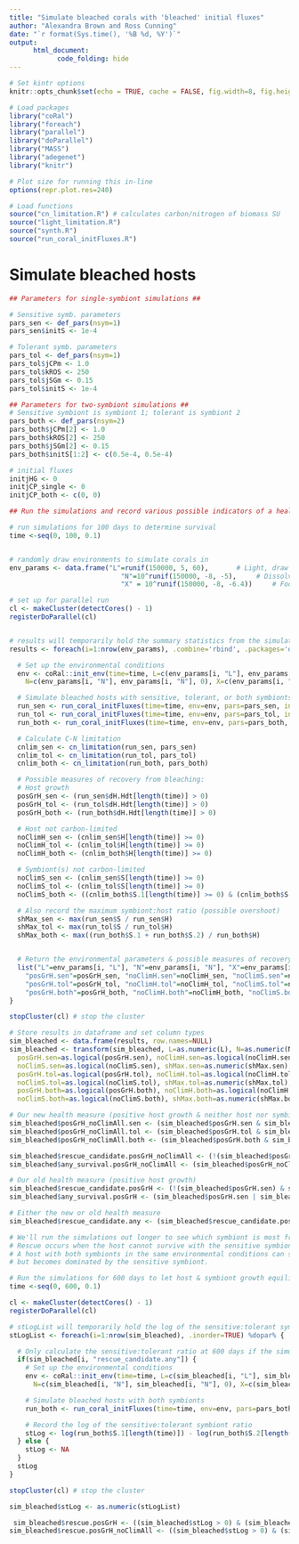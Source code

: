```yaml
---
title: "Simulate bleached corals with 'bleached' initial fluxes"
author: "Alexandra Brown and Ross Cunning"
date: "`r format(Sys.time(), '%B %d, %Y')`"
output:
      html_document:
            code_folding: hide
---
```


```r
# Set kintr options
knitr::opts_chunk$set(echo = TRUE, cache = FALSE, fig.width=8, fig.height=8, results='hold')

# Load packages
library("coRal")
library("foreach")
library("parallel")
library("doParallel")
library("MASS")
library("adegenet")
library("knitr")

# Plot size for running this in-line
options(repr.plot.res=240)

# Load functions
source("cn_limitation.R") # calculates carbon/nitrogen of biomass SU
source("light_limitation.R")
source("synth.R")
source("run_coral_initFluxes.R")
```

# Simulate bleached hosts

```r
## Parameters for single-symbiont simulations ##

# Sensitive symb. parameters
pars_sen <- def_pars(nsym=1)
pars_sen$initS <- 1e-4

# Tolerant symb. parameters
pars_tol <- def_pars(nsym=1)
pars_tol$jCPm <- 1.0
pars_tol$kROS <- 250
pars_tol$jSGm <- 0.15
pars_tol$initS <- 1e-4

## Parameters for two-symbiont simulations ##
# Sensitive symbiont is symbiont 1; tolerant is symbiont 2
pars_both <- def_pars(nsym=2)
pars_both$jCPm[2] <- 1.0
pars_both$kROS[2] <- 250
pars_both$jSGm[2] <- 0.15
pars_both$initS[1:2] <- c(0.5e-4, 0.5e-4)

# initial fluxes
initjHG <- 0
initjCP_single <- 0
initjCP_both <- c(0, 0)
```

```r
## Run the simulations and record various possible indicators of a healthy host ##

# run simulations for 100 days to determine survival
time <-seq(0, 100, 0.1)


# randomly draw environments to simulate corals in
env_params <- data.frame("L"=runif(150000, 5, 60),       # Light, draw values between 5 and 60 mol photons/m^2/day
                            "N"=10^runif(150000, -8, -5),     # Dissolved inorganic nitrogen, draw values between 10^-8 and 10^-5 mol/L
                            "X" = 10^runif(150000, -8, -6.4))     # Food, draw values between 10^-8 and 10^-6.4 (about 4*10^-7) mol/L

# set up for parallel run
cl <- makeCluster(detectCores() - 1)
registerDoParallel(cl)


# results will temporarily hold the summary statistics from the simulations
results <- foreach(i=1:nrow(env_params), .combine='rbind', .packages='dplyr') %dopar% {

  # Set up the environmental conditions
  env <- coRal::init_env(time=time, L=c(env_params[i, "L"], env_params[i, "L"], 0),
    N=c(env_params[i, "N"], env_params[i, "N"], 0), X=c(env_params[i, "X"], env_params[i, "X"], 0))

  # Simulate bleached hosts with sensitive, tolerant, or both symbionts
  run_sen <- run_coral_initFluxes(time=time, env=env, pars=pars_sen, initjHG=initjHG, initjCP=initjCP_single)
  run_tol <- run_coral_initFluxes(time=time, env=env, pars=pars_tol, initjHG=initjHG, initjCP=initjCP_single)
  run_both <- run_coral_initFluxes(time=time, env=env, pars=pars_both, initjHG=initjHG, initjCP=initjCP_both)

  # Calculate C-N limitation
  cnlim_sen <- cn_limitation(run_sen, pars_sen)
  cnlim_tol <- cn_limitation(run_tol, pars_tol)
  cnlim_both <- cn_limitation(run_both, pars_both)

  # Possible measures of recovery from bleaching:
  # Host growth
  posGrH_sen <- (run_sen$dH.Hdt[length(time)] > 0)
  posGrH_tol <- (run_tol$dH.Hdt[length(time)] > 0)
  posGrH_both <- (run_both$dH.Hdt[length(time)] > 0)

  # Host not carbon-limited
  noClimH_sen <- (cnlim_sen$H[length(time)] >= 0)
  noClimH_tol <- (cnlim_tol$H[length(time)] >= 0)
  noClimH_both <- (cnlim_both$H[length(time)] >= 0)

  # Symbiont(s) not carbon-limited
  noClimS_sen <- (cnlim_sen$S[length(time)] >= 0)
  noClimS_tol <- (cnlim_tol$S[length(time)] >= 0)
  noClimS_both <- ((cnlim_both$S.1[length(time)] >= 0) & (cnlim_both$S.2[length(time)] >= 0))

  # Also record the maximum symbiont:host ratio (possible overshoot)
  shMax_sen <- max(run_sen$S / run_sen$H)
  shMax_tol <- max(run_tol$S / run_tol$H)
  shMax_both <- max((run_both$S.1 + run_both$S.2) / run_both$H)


  # Return the environmental parameters & possible measures of recovery from bleaching
  list("L"=env_params[i, "L"], "N"=env_params[i, "N"], "X"=env_params[i, "X"],
    "posGrH.sen"=posGrH_sen, "noClimH.sen"=noClimH_sen, "noClimS.sen"=noClimS_sen, "shMax.sen"=shMax_sen,
    "posGrH.tol"=posGrH_tol, "noClimH.tol"=noClimH_tol, "noClimS.tol"=noClimS_tol, "shMax.tol"=shMax_tol,
    "posGrH.both"=posGrH_both, "noClimH.both"=noClimH_both, "noClimS.both"=noClimS_both, "shMax.both"=shMax_both)
}

stopCluster(cl) # stop the cluster

# Store results in dataframe and set column types
sim_bleached <- data.frame(results, row.names=NULL)
sim_bleached <- transform(sim_bleached, L=as.numeric(L), N=as.numeric(N), X=as.numeric(X),
  posGrH.sen=as.logical(posGrH.sen), noClimH.sen=as.logical(noClimH.sen),
  noClimS.sen=as.logical(noClimS.sen), shMax.sen=as.numeric(shMax.sen),
  posGrH.tol=as.logical(posGrH.tol), noClimH.tol=as.logical(noClimH.tol),
  noClimS.tol=as.logical(noClimS.tol), shMax.tol=as.numeric(shMax.tol),
  posGrH.both=as.logical(posGrH.both), noClimH.both=as.logical(noClimH.both),
  noClimS.both=as.logical(noClimS.both), shMax.both=as.numeric(shMax.both))
```

```r
# Our new health measure (positive host growth & neither host nor symbionts are carbon-limited)
sim_bleached$posGrH_noClimAll.sen <- (sim_bleached$posGrH.sen & sim_bleached$noClimH.sen & sim_bleached$noClimS.sen)
sim_bleached$posGrH_noClimAll.tol <- (sim_bleached$posGrH.tol & sim_bleached$noClimH.tol & sim_bleached$noClimS.tol)
sim_bleached$posGrH_noClimAll.both <- (sim_bleached$posGrH.both & sim_bleached$noClimH.both & sim_bleached$noClimS.both)

sim_bleached$rescue_candidate.posGrH_noClimAll <- (!(sim_bleached$posGrH_noClimAll.sen) & sim_bleached$posGrH_noClimAll.both)
sim_bleached$any_survival.posGrH_noClimAll <- (sim_bleached$posGrH_noClimAll.sen | sim_bleached$posGrH_noClimAll.tol | sim_bleached$posGrH_noClimAll.both)

# Our old health measure (positive host growth)
sim_bleached$rescue_candidate.posGrH <- (!(sim_bleached$posGrH.sen) & sim_bleached$posGrH.both)
sim_bleached$any_survival.posGrH <- (sim_bleached$posGrH.sen | sim_bleached$posGrH.tol | sim_bleached$posGrH.both)

# Either the new or old health measure
sim_bleached$rescue_candidate.any <- (sim_bleached$rescue_candidate.posGrH | sim_bleached$rescue_candidate.posGrH_noClimAll)
```

```r
# We'll run the simulations out longer to see which symbiont is most frequent.
# Rescue occurs when the host cannot survive with the sensitive symbiont alone.
# A host with both symbionts in the same environmental conditions can survive,
# but becomes dominated by the sensitive symbiont.

# Run the simulations for 600 days to let host & symbiont growth equilibrate
time <-seq(0, 600, 0.1)

cl <- makeCluster(detectCores() - 1)
registerDoParallel(cl)

# stLogList will temporarily hold the log of the sensitive:tolerant symbiont ratio for the simulations
stLogList <- foreach(i=1:nrow(sim_bleached), .inorder=TRUE) %dopar% {

  # Only calculate the sensitive:tolerant ratio at 600 days if the simulation is a candidate for rescue
  if(sim_bleached[i, "rescue_candidate.any"]) {
    # Set up the environmental conditions
    env <- coRal::init_env(time=time, L=c(sim_bleached[i, "L"], sim_bleached[i, "L"], 0),
      N=c(sim_bleached[i, "N"], sim_bleached[i, "N"], 0), X=c(sim_bleached[i, "X"], sim_bleached[i, "X"], 0))

    # Simulate bleached hosts with both symbionts
    run_both <- run_coral_initFluxes(time=time, env=env, pars=pars_both, initjHG=initjHG, initjCP=initjCP_both)

    # Record the log of the sensitive:tolerant symbiont ratio
    stLog <- log(run_both$S.1[length(time)]) - log(run_both$S.2[length(time)])
  } else {
    stLog <- NA
  }
  stLog
}

stopCluster(cl) # stop the cluster

sim_bleached$stLog <- as.numeric(stLogList)
```

```r
 sim_bleached$rescue.posGrH <- ((sim_bleached$stLog > 0) & (sim_bleached$rescue_candidate.posGrH))
sim_bleached$rescue.posGrH_noClimAll <- ((sim_bleached$stLog > 0) & (sim_bleached$rescue_candidate.posGrH_noClimAll))
```
